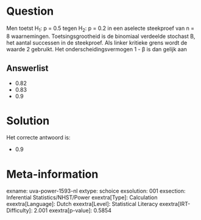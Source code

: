 Question
========

Men toetst H~1~: p = 0.5 tegen H~2~: p = 0.2 in een aselecte steekproef
van n = 8 waarnemingen. Toetsingsgrootheid is de binomiaal verdeelde
stochast B, het aantal successen in de steekproef. Als linker kritieke
grens wordt de waarde 2 gebruikt. Het onderscheidingsvermogen 1 - β is
dan gelijk aan

Answerlist
----------

* 0.82
* 0.83
* 0.9

Solution
========

Het correcte antwoord is: 

* 0.9

Meta-information
================
exname: uva-power-1593-nl
extype: schoice
exsolution: 001
exsection: Inferential Statistics/NHST/Power
exextra[Type]: Calculation
exextra[Language]: Dutch
exextra[Level]: Statistical Literacy
exextra[IRT-Difficulty]: 2.001
exextra[p-value]: 0.5854
